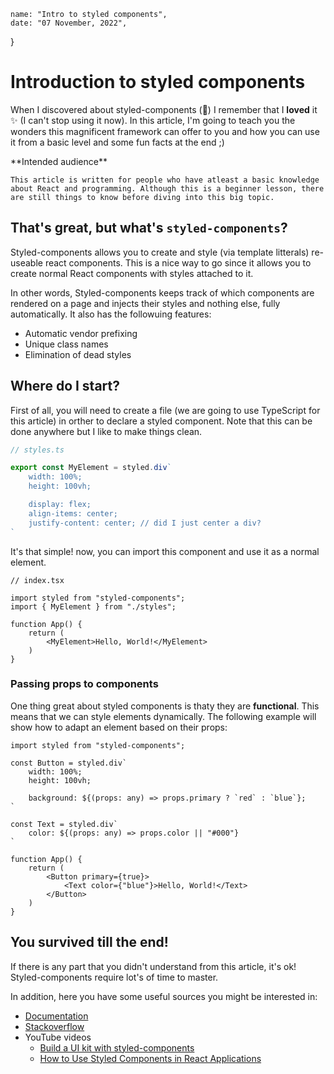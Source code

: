 
    name: "Intro to styled components",
    date: "07 November, 2022",
}

# Introduction to styled components

When I discovered about styled-components (💅) I remember that I **loved** it ✨ (I can't stop using it now). In this article, I'm going to teach you the wonders this magnificent framework can offer to you and how you can use it from a basic level and some fun facts at the end ;)

<Alert type="info">
    **Intended audience**

    This article is written for people who have atleast a basic knowledge about React and programming. Although this is a beginner lesson, there are still things to know before diving into this big topic.
</Alert>

## That's great, but what's `styled-components`?

Styled-components allows you to create and style (via template litterals) re-useable react components. This is a nice way to go since it allows you
to create normal React components with styles attached to it.

In other words, Styled-components keeps track of which components are rendered on a page and injects their styles and nothing else, fully automatically. It also has the followuing features:

- Automatic vendor prefixing
- Unique class names
- Elimination of dead styles


## Where do I start?

First of all, you will need to create a file (we are going to use TypeScript for this article) in orther to declare a styled component. Note that this can be done anywhere but I like to make things clean.

```typescript
// styles.ts

export const MyElement = styled.div`
    width: 100%;
    height: 100vh;

    display: flex;
    align-items: center;
    justify-content: center; // did I just center a div?
`
```

It's that simple! now, you can import this component and use it as a normal element.

```tsx
// index.tsx

import styled from "styled-components";
import { MyElement } from "./styles";

function App() {
    return (
        <MyElement>Hello, World!</MyElement>
    )
}
```

### Passing props to components

One thing great about styled components is thaty they are __functional__. This means that we can style elements dynamically. The following example will show how to adapt an element based on their props:

```tsx
import styled from "styled-components";

const Button = styled.div`
    width: 100%;
    height: 100vh;

    background: ${(props: any) => props.primary ? `red` : `blue`};
`

const Text = styled.div`
    color: ${(props: any) => props.color || "#000"}
`

function App() {
    return (
        <Button primary={true}>
            <Text color={"blue"}>Hello, World!</Text>
        </Button>
    )
}
```

## You survived till the end!

If there is any part that you didn't understand from this article, it's ok! Styled-components require lot's of time to master.

In addition, here you have some useful sources you might be interested in:

- [Documentation](https://styled-components.com/docs)
- [Stackoverflow](https://stackoverflow.com/questions/tagged/styled-components)
- YouTube videos
    - [Build a UI kit with styled-components](https://www.youtube.com/watch?v=u6gQ48rSw-E)
    - [How to Use Styled Components in React Applications](https://www.youtube.com/watch?v=0cE1q_SVAjM)

<Footer />
